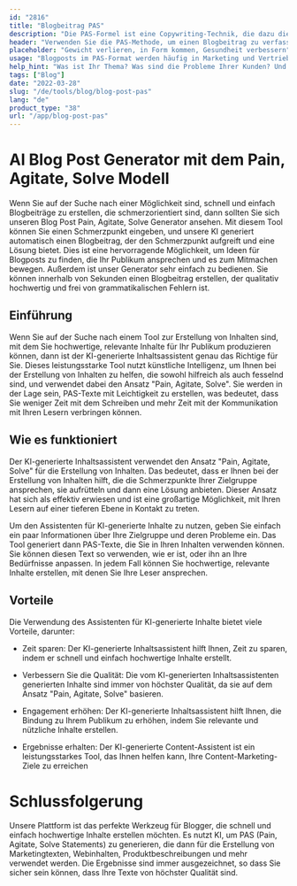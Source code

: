 ```yaml
---
id: "2816"
title: "Blogbeitrag PAS"
description: "Die PAS-Formel ist eine Copywriting-Technik, die dazu dient, ein Produkt oder eine Dienstleistung zu verkaufen, indem man zunächst den Schmerz des Kunden hervorhebt, ihn dann aufregt und schließlich eine Lösung anbietet. Dieser Generator kann Ihnen dabei helfen, einen Blogbeitrag im PAS-Format zu erstellen, der zu Ihrer Marke passt."
header: "Verwenden Sie die PAS-Methode, um einen Blogbeitrag zu verfassen, der den Leser zum Handeln anregt."
placeholder: "Gewicht verlieren, in Form kommen, Gesundheit verbessern"
usage: "Blogposts im PAS-Format werden häufig in Marketing und Vertrieb verwendet, um ein Produkt oder eine Dienstleistung zu verkaufen. Der folgende Generator hilft Ihnen bei der Erstellung eines Blogposts im PAS-Format, der eng mit Ihrer Marke abgestimmt ist."
help_hint: "Was ist Ihr Thema? Was sind die Probleme Ihrer Kunden? Und welche Lösung bieten Sie an?"
tags: ["Blog"]
date: "2022-03-28"
slug: "/de/tools/blog/blog-post-pas"
lang: "de"
product_type: "38"
url: "/app/blog-post-pas"
---
```


# AI Blog Post Generator mit dem Pain, Agitate, Solve Modell

Wenn Sie auf der Suche nach einer Möglichkeit sind, schnell und einfach Blogbeiträge zu erstellen, die schmerzorientiert sind, dann sollten Sie sich unseren Blog Post Pain, Agitate, Solve Generator ansehen. Mit diesem Tool können Sie einen Schmerzpunkt eingeben, und unsere KI generiert automatisch einen Blogbeitrag, der den Schmerzpunkt aufgreift und eine Lösung bietet. Dies ist eine hervorragende Möglichkeit, um Ideen für Blogposts zu finden, die Ihr Publikum ansprechen und es zum Mitmachen bewegen. Außerdem ist unser Generator sehr einfach zu bedienen. Sie können innerhalb von Sekunden einen Blogbeitrag erstellen, der qualitativ hochwertig und frei von grammatikalischen Fehlern ist.

## Einführung

Wenn Sie auf der Suche nach einem Tool zur Erstellung von Inhalten sind, mit dem Sie hochwertige, relevante Inhalte für Ihr Publikum produzieren können, dann ist der KI-generierte Inhaltsassistent genau das Richtige für Sie. Dieses leistungsstarke Tool nutzt künstliche Intelligenz, um Ihnen bei der Erstellung von Inhalten zu helfen, die sowohl hilfreich als auch fesselnd sind, und verwendet dabei den Ansatz "Pain, Agitate, Solve". Sie werden in der Lage sein, PAS-Texte mit Leichtigkeit zu erstellen, was bedeutet, dass Sie weniger Zeit mit dem Schreiben und mehr Zeit mit der Kommunikation mit Ihren Lesern verbringen können.

## Wie es funktioniert

Der KI-generierte Inhaltsassistent verwendet den Ansatz "Pain, Agitate, Solve" für die Erstellung von Inhalten. Das bedeutet, dass er Ihnen bei der Erstellung von Inhalten hilft, die die Schmerzpunkte Ihrer Zielgruppe ansprechen, sie aufrütteln und dann eine Lösung anbieten. Dieser Ansatz hat sich als effektiv erwiesen und ist eine großartige Möglichkeit, mit Ihren Lesern auf einer tieferen Ebene in Kontakt zu treten.

Um den Assistenten für KI-generierte Inhalte zu nutzen, geben Sie einfach ein paar Informationen über Ihre Zielgruppe und deren Probleme ein. Das Tool generiert dann PAS-Texte, die Sie in Ihren Inhalten verwenden können. Sie können diesen Text so verwenden, wie er ist, oder ihn an Ihre Bedürfnisse anpassen. In jedem Fall können Sie hochwertige, relevante Inhalte erstellen, mit denen Sie Ihre Leser ansprechen.

## Vorteile

Die Verwendung des Assistenten für KI-generierte Inhalte bietet viele Vorteile, darunter:

- Zeit sparen: Der KI-generierte Inhaltsassistent hilft Ihnen, Zeit zu sparen, indem er schnell und einfach hochwertige Inhalte erstellt.

- Verbessern Sie die Qualität: Die vom KI-generierten Inhaltsassistenten generierten Inhalte sind immer von höchster Qualität, da sie auf dem Ansatz "Pain, Agitate, Solve" basieren.

- Engagement erhöhen: Der KI-generierte Inhaltsassistent hilft Ihnen, die Bindung zu Ihrem Publikum zu erhöhen, indem Sie relevante und nützliche Inhalte erstellen.

- Ergebnisse erhalten: Der KI-generierte Content-Assistent ist ein leistungsstarkes Tool, das Ihnen helfen kann, Ihre Content-Marketing-Ziele zu erreichen

# Schlussfolgerung

Unsere Plattform ist das perfekte Werkzeug für Blogger, die schnell und einfach hochwertige Inhalte erstellen möchten. Es nutzt KI, um PAS (Pain, Agitate, Solve Statements) zu generieren, die dann für die Erstellung von Marketingtexten, Webinhalten, Produktbeschreibungen und mehr verwendet werden. Die Ergebnisse sind immer ausgezeichnet, so dass Sie sicher sein können, dass Ihre Texte von höchster Qualität sind.

